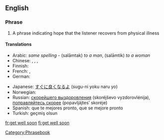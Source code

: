 ==English==

===Phrase===
{{infl|en|phrase|head=[[get]] [[well]] [[soon]]|}}

# A phrase indicating hope that the listener recovers from physical illness

====Translations====
{{trans-top|indicating hope that the listener recovers}}
* Arabic: {{Arab|[[سلامتك]]}} ''same spelling'' - (salāmtak) ''to a man'', (salāmtik) ''to a woman''
* Chinese: {{t|zh|希望你能早點好|sc=Hani}}, {{t|zh|希望你能早点好|tr=xīwàng nǐ néng zǎodiǎn hǎo|sc=Hani}}, {{t|zh|祝你早日康復|sc=Hani}}, {{t|zh|祝你早日康复|tr=zhù nǐ zǎorì kāngfù|sc=Hani}}
* Finnish: {{t|fi|Parane pian}}
* French: {{t-|fr|bon rétablissement}}, {{t-|fr|prompt rétablissement}}
* German: {{t+|de|gute Besserung}}
{{trans-mid}}
* Japanese: [[すぐに良くなるよ]] (sugu-ni yoku naru yo)
* Norwegian: {{t-|no|god bedring}}
* Russian: [[скорейшего выздоровления]] (skoréjševo vyzdorovlénija), [[поправляйтесь скорее]] (popavljájtes’ skoréje)
* Spanish: que te mejores pronto, que se mejore pronto
* Turkish: geçmiş olsun
{{trans-bottom}}

[[Category:Phrasebook]]

[[fr:get well soon]]
[[fi:get well soon]]